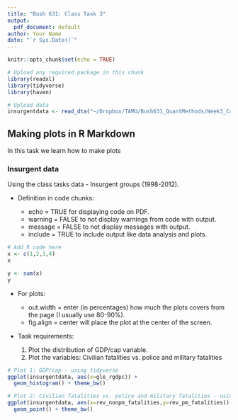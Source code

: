 ```yaml
---
title: "Bush 631: Class Task 3"
output:
  pdf_document: default
author: Your Name
date: "`r Sys.Date()`"
---
```

```r
knitr::opts_chunk$set(echo = TRUE)

# Upload any required package in this chunk
library(readxl)
library(tidyverse)
library(haven)

# Upload data
insurgentdata <- read_dta("~/Dropbox/TAMU/Bush631_QuantMethods/Week3_Causality_II/Data_ClassTask1.dta")

```

## Making plots in R Markdown
In this task we learn how to make plots

### Insurgent data
Using the class tasks data - Insurgent groups (1998-2012).  

* Definition in code chunks:  

  - echo = TRUE for displaying code on PDF.
  - warning = FALSE to not display warnings from code with output.
  - message = FALSE to not display messages with output.
  - include = TRUE to include output like data analysis and plots.

\vspace{2em}

```r

# Add R code here
x <- c(1,2,3,4)
x

y <- sum(x)
y
```
\vspace{1em}

* For plots:  

  - out.width = enter (in percentages) how much the plots covers from the page (I usually use 80-90%).
  - fig.align = center will place the plot at the center of the screen. 
  
* Task requirements:  

  1. Plot the distribution of GDP/cap variable.
  2. Plot the variables: Civilian fatalities vs. police and military fatalities

\vspace{1em}
```r

# Plot 1: GDP/cap - using tidyverse
ggplot(insurgentdata, aes(x=gle_rgdpc)) +
  geom_histogram() + theme_bw()

```
\vspace{1em}

```r

# Plot 2: Civilian fatalities vs. police and military fatalities - using tidyverse
ggplot(insurgentdata, aes(x=rev_nonpm_fatalities,y=rev_pm_fatalities)) +
  geom_point() + theme_bw()

```




